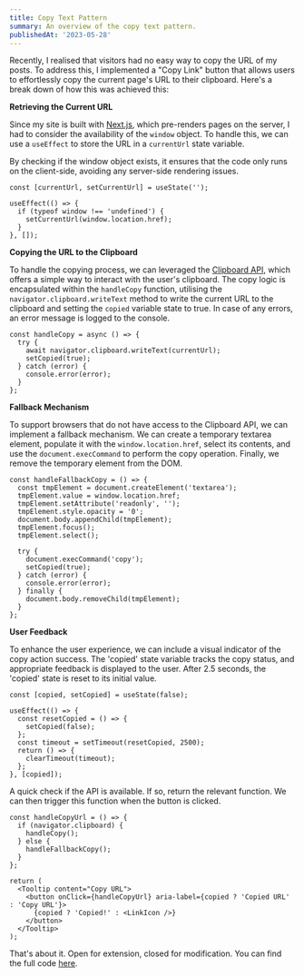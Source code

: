 ```yaml
---
title: Copy Text Pattern
summary: An overview of the copy text pattern.
publishedAt: '2023-05-28'
---
```


Recently, I realised that visitors had no easy way to copy the URL of my posts. To address this, I implemented a "Copy Link" button that allows users to effortlessly copy the current page's URL to their clipboard. Here's a break down of how this was achieved this:

**Retrieving the Current URL**

Since my site is built with [Next.js](https://nextjs.org/), which pre-renders pages on the server, I had to consider the availability of the `window` object. To handle this, we can use a `useEffect` to store the URL in a `currentUrl` state variable.

By checking if the window object exists, it ensures that the code only runs on the client-side, avoiding any server-side rendering issues.

```tsx
const [currentUrl, setCurrentUrl] = useState('');

useEffect(() => {
  if (typeof window !== 'undefined') {
    setCurrentUrl(window.location.href);
  }
}, []);
```

**Copying the URL to the Clipboard**

To handle the copying process, we can leveraged the [Clipboard API](https://developer.mozilla.org/en-US/docs/Web/API/Clipboard_API), which offers a simple way to interact with the user's clipboard. The copy logic is encapsulated within the `handleCopy` function, utilising the `navigator.clipboard.writeText` method to write the current URL to the clipboard and setting the `copied` variable state to true. In case of any errors, an error message is logged to the console.

```tsx
const handleCopy = async () => {
  try {
    await navigator.clipboard.writeText(currentUrl);
    setCopied(true);
  } catch (error) {
    console.error(error);
  }
};
```

**Fallback Mechanism**

To support browsers that do not have access to the Clipboard API, we can implement a fallback mechanism. We can create a temporary textarea element, populate it with the `window.location.href`, select its contents, and use the `document.execCommand` to perform the copy operation. Finally, we remove the temporary element from the DOM.

```tsx
const handleFallbackCopy = () => {
  const tmpElement = document.createElement('textarea');
  tmpElement.value = window.location.href;
  tmpElement.setAttribute('readonly', '');
  tmpElement.style.opacity = '0';
  document.body.appendChild(tmpElement);
  tmpElement.focus();
  tmpElement.select();

  try {
    document.execCommand('copy');
    setCopied(true);
  } catch (error) {
    console.error(error);
  } finally {
    document.body.removeChild(tmpElement);
  }
};
```

**User Feedback**

To enhance the user experience, we can include a visual indicator of the copy action success. The 'copied' state variable tracks the copy status, and appropriate feedback is displayed to the user. After 2.5 seconds, the 'copied' state is reset to its initial value.

```tsx
const [copied, setCopied] = useState(false);

useEffect(() => {
  const resetCopied = () => {
    setCopied(false);
  };
  const timeout = setTimeout(resetCopied, 2500);
  return () => {
    clearTimeout(timeout);
  };
}, [copied]);
```

A quick check if the API is available. If so, return the relevant function. We can then trigger this function when the button is clicked.

```tsx
const handleCopyUrl = () => {
  if (navigator.clipboard) {
    handleCopy();
  } else {
    handleFallbackCopy();
  }
};

return (
  <Tooltip content="Copy URL">
    <button onClick={handleCopyUrl} aria-label={copied ? 'Copied URL' : 'Copy URL'}>
      {copied ? 'Copied!' : <LinkIcon />}
    </button>
  </Tooltip>
);
```

That's about it. Open for extension, closed for modification. You can find the full code [here](https://github.com/kelvinampofo/kelvinamp.me/blob/main/src/app/components/CopyLinkButton.tsx).
